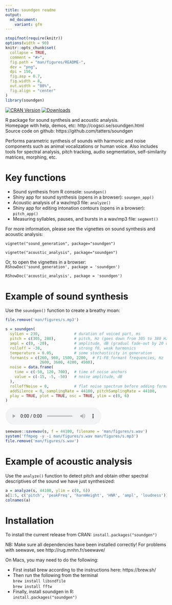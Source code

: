 ```yaml
---
title: soundgen readme
output:
  md_document:
    variant: gfm
---
```


<!-- README.md is generated from README.Rmd. Please edit that file -->

```r
stopifnot(require(knitr))
options(width = 90)
knitr::opts_chunk$set(
  collapse = TRUE,
  comment = "#>",
  fig.path = "man/figures/README-",
  dev = "png",
  dpi = 150,
  fig.asp = 0.7,
  fig.width = 8,
  out.width = "80%",
  fig.align = "center"
)
library(soundgen)
```

[![CRAN Version](http://www.r-pkg.org/badges/version/soundgen)](https://cran.r-project.org/package=soundgen)
[![Downloads](http://cranlogs.r-pkg.org/badges/soundgen)](https://CRAN.R-project.org/package=soundgen)


R package for sound synthesis and acoustic analysis.   
Homepage with help, demos, etc: http://cogsci.se/soundgen.html   
Source code on github: https://github.com/tatters/soundgen   

Performs parametric synthesis of sounds with harmonic and noise components 
such as animal vocalizations or human voice. Also includes tools for spectral analysis, 
pitch tracking, audio segmentation, self-similarity matrices, morphing, etc.

# Key functions
* Sound synthesis from R console: `soundgen()`
* Shiny app for sound synthesis (opens in a browser): `soungen_app()`
* Acoustic analysis of a wav/mp3 file: `analyze()`
* Shiny app for editing intonation contours (opens in a browser): `pitch_app()`
* Measuring syllables, pauses, and bursts in a wav/mp3 file: `segment()`

For more information, please see the vignettes on sound synthesis and acoustic analysis:

`vignette("sound_generation", package="soundgen")`

`vignette("acoustic_analysis", package="soundgen")`   

Or, to open the vignettes in a browser:   
`RShowDoc('sound_generation', package = 'soundgen')`

`RShowDoc('acoustic_analysis', package = 'soundgen')`

# Example of sound synthesis
Use the `soundgen()` function to create a breathy moan:
```r
file.remove('man/figures/s.mp3')
```

```r
s = soundgen(
  sylLen = 230,               # duration of voiced part, ms
  pitch = c(305, 280),        # pitch, Hz (goes down from 305 to 380 Hz)
  ampl = c(0, -20),           # amplitude, dB (gradual fade-out by 20 dB)
  rolloff = -30,              # strong f0, weak harmonics
  temperature = 0.05,         # some stochasticity in generation
  formants = c(260, 960, 1500, 2200,  # F1-F8 formant frequencies, Hz
               2600, 3600, 4200, 4500),
  noise = data.frame(
    time = c(-50, 120, 700),  # time of noise anchors
    value = c(-15, -5, -50)   # noise amplitude, dB
  ),
  rolloffNoise = 0,           # flat noise spectrum before adding formants
  addSilence = 0, samplingRate = 44100, pitchSamplingRate = 44100,
  play = TRUE, plot = TRUE, osc = TRUE, ylim = c(0, 6)
)
```

<p>
<audio controls style = "display: block"> <source src="man/figures/s.mp3" type="audio/mp3"> </audio>
</p>

```r
seewave::savewav(s, f = 44100, filename = 'man/figures/s.wav')
system('ffmpeg -y -i man/figures/s.wav man/figures/s.mp3')
file.remove('man/figures/s.wav')
```


# Example of acoustic analysis

Use the `analyze()` function to detect pitch and obtain other spectral descriptives of the sound we have just synthesized:
```r
a = analyze(s, 44100, ylim = c(0, 6))
a[1:5, c('pitch', 'peakFreq', 'harmHeight', 'HNR', 'ampl', 'loudness')]
colnames(a)
```


# Installation
To install the current release from CRAN: `install.packages("soundgen")`

NB: Make sure all dependencies have been installed correctly! For problems with seewave, see http://rug.mnhn.fr/seewave/

On Macs, you may need to do the following:

* First install brew according to the instructions here: https://brew.sh/
* Then run the following from the terminal   
    `brew install libsndfile`   
    `brew install fftw`
* Finally, install soundgen in R:    
  `install.packages("soundgen")`

